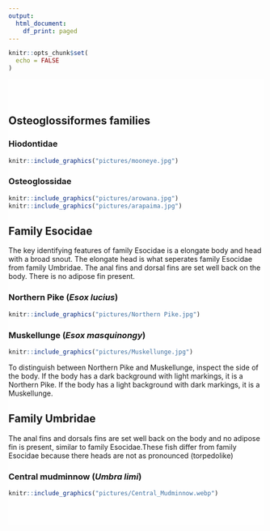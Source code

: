 ```yaml
---
output:
  html_document:
    df_print: paged
---
```

```r
knitr::opts_chunk$set(
  echo = FALSE
)
```
<div style="background-color:rgba(255, 255, 255, 0.8); padding:40px 0;">
## Osteoglossiformes families {.tabset}

### Hiodontidae
```r
knitr::include_graphics("pictures/mooneye.jpg")
```

### Osteoglossidae
```r
knitr::include_graphics("pictures/arowana.jpg")
knitr::include_graphics("pictures/arapaima.jpg")
```
## Family Esocidae

The key identifying features of family Esocidae is a elongate body and head with a broad snout. The elongate head is what seperates family Esocidae from family Umbridae. The anal fins and dorsal fins are set well back on the body. There is no adipose fin present.


### Northern Pike (*Esox lucius*)
```r
knitr::include_graphics("pictures/Northern Pike.jpg")
```

### Muskellunge (*Esox masquinongy*)
```r
knitr::include_graphics("pictures/Muskellunge.jpg")
```

To distinguish between Northern Pike and Muskellunge, inspect the side of the body. If the body has a dark background with light markings, it is a Northern Pike. If the body has a light background with dark markings, it is a Muskellunge.

## Family Umbridae
The anal fins and dorsals fins are set well back on the body and no adipose fin is present, similar to family Esocidae.These fish differ from family Esocidae because there heads are not as pronounced (torpedolike)

### Central mudminnow (*Umbra limi*)
```r
knitr::include_graphics("pictures/Central_Mudminnow.webp")
```
</div>

</div>